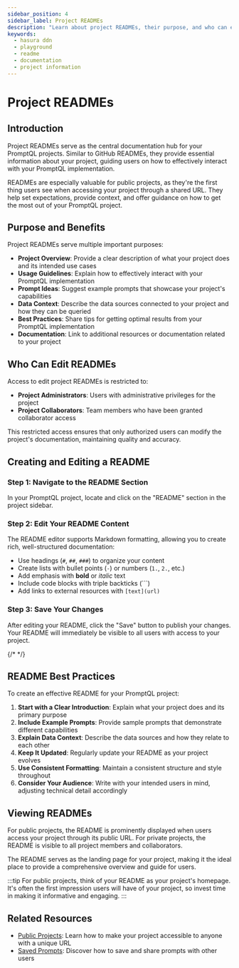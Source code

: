 ```yaml
---
sidebar_position: 4
sidebar_label: Project READMEs
description: "Learn about project READMEs, their purpose, and who can edit them."
keywords:
  - hasura ddn
  - playground
  - readme
  - documentation
  - project information
---
```



# Project READMEs

## Introduction

Project READMEs serve as the central documentation hub for your PromptQL projects. Similar to GitHub READMEs, they provide essential information about your project, guiding users on how to effectively interact with your PromptQL implementation.

READMEs are especially valuable for public projects, as they're the first thing users see when accessing your project through a shared URL. They help set expectations, provide context, and offer guidance on how to get the most out of your PromptQL project.

## Purpose and Benefits

Project READMEs serve multiple important purposes:

- **Project Overview**: Provide a clear description of what your project does and its intended use cases
- **Usage Guidelines**: Explain how to effectively interact with your PromptQL implementation
- **Prompt Ideas**: Suggest example prompts that showcase your project's capabilities
- **Data Context**: Describe the data sources connected to your project and how they can be queried
- **Best Practices**: Share tips for getting optimal results from your PromptQL implementation
- **Documentation**: Link to additional resources or documentation related to your project

## Who Can Edit READMEs

Access to edit project READMEs is restricted to:

- **Project Administrators**: Users with administrative privileges for the project
- **Project Collaborators**: Team members who have been granted collaborator access

This restricted access ensures that only authorized users can modify the project's documentation, maintaining quality and accuracy.

## Creating and Editing a README

### Step 1: Navigate to the README Section

In your PromptQL project, locate and click on the "README" section in the project sidebar.

### Step 2: Edit Your README Content

The README editor supports Markdown formatting, allowing you to create rich, well-structured documentation:

- Use headings (`#`, `##`, `###`) to organize your content
- Create lists with bullet points (`-`) or numbers (`1.`, `2.`, etc.)
- Add emphasis with **bold** or *italic* text
- Include code blocks with triple backticks (```)
- Add links to external resources with `[text](url)`

### Step 3: Save Your Changes

After editing your README, click the "Save" button to publish your changes. Your README will immediately be visible to all users with access to your project.

{/* <Thumbnail alt="README Editor" src="/img/get-started/readme-editor.png" /> */}

## README Best Practices

To create an effective README for your PromptQL project:

1. **Start with a Clear Introduction**: Explain what your project does and its primary purpose
2. **Include Example Prompts**: Provide sample prompts that demonstrate different capabilities
3. **Explain Data Context**: Describe the data sources and how they relate to each other
4. **Keep It Updated**: Regularly update your README as your project evolves
5. **Use Consistent Formatting**: Maintain a consistent structure and style throughout
6. **Consider Your Audience**: Write with your intended users in mind, adjusting technical detail accordingly

## Viewing READMEs

For public projects, the README is prominently displayed when users access your project through its public URL. For private projects, the README is visible to all project members and collaborators.

The README serves as the landing page for your project, making it the ideal place to provide a comprehensive overview and guide for users.

:::tip
For public projects, think of your README as your project's homepage. It's often the first impression users will have of your project, so invest time in making it informative and engaging.
:::

## Related Resources

- [Public Projects](/promptql-playground/public-projects.mdx): Learn how to make your project accessible to anyone with a unique URL
- [Saved Prompts](/promptql-playground/saved-prompts.mdx): Discover how to save and share prompts with other users
